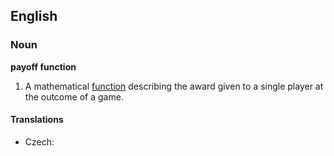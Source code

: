 ==English==
{{wikipedia|Normal form game}}
===Noun===
'''payoff function'''

# {{game_theory}} A mathematical [[function]] describing the award given to a single player at the outcome of a game.

====Translations====
{{trans-top|mathematical function}}
* Czech: {{t-|cs|výplatní funkce|f}}
{{trans-mid}}
{{trans-bottom}}
